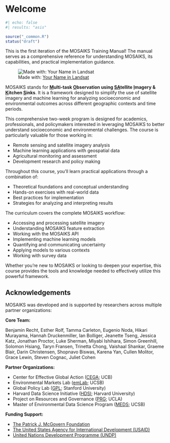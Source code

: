# Welcome {.unnumbered}

```r
#| echo: false
#| results: "asis"

source("_common.R")
status("draft")
```

This is the first iteration of the MOSAIKS Training Manual! The manual serves as a comprehensive reference for understanding MOSAIKS, its capabilities, and practical implementation guidance.

![Made with: [Your Name in Landsat](https://landsat.gsfc.nasa.gov/apps/YourNameInLandsat-main/)](images/mosaiks-in-landsat.png)

MOSAIKS stands for **<ins>M</ins>ulti-task <ins>O</ins>bservation using <ins>SA</ins>tellite <ins>I</ins>magery & <ins>K</ins>itchen <ins>S</ins>inks**. It is a framework designed to simplify the use of satellite imagery and machine learning for analyzing socioeconomic and environmental outcomes across different geographic contexts and time periods.

This comprehensive two-week program is designed for academics, professionals, and policymakers interested in leveraging MOSAIKS to better understand socioeconomic and environmental challenges. The course is particularly valuable for those working in:

- Remote sensing and satellite imagery analysis
- Machine learning applications with geospatial data 
- Agricultural monitoring and assessment
- Development research and policy making

Throughout this course, you'll learn practical applications through a combination of:

- Theoretical foundations and conceptual understanding
- Hands-on exercises with real-world data
- Best practices for implementation
- Strategies for analyzing and interpreting results

The curriculum covers the complete MOSAIKS workflow:

- Accessing and processing satellite imagery
- Understanding MOSAIKS feature extraction
- Working with the MOSAIKS API
- Implementing machine learning models
- Quantifying and communicating uncertainty
- Applying models to various contexts
- Working with survey data

Whether you're new to MOSAIKS or looking to deepen your expertise, this course provides the tools and knowledge needed to effectively utilize this powerful framework.

## Acknowledgements

MOSAIKS was developed and is supported by researchers across multiple partner organizations:

**Core Team:**

Benjamin Recht, Esther Rolf, Tamma Carleton, Eugenio Noda, Hikari Murayama, Hannah Druckenmiller, Ian Bolliger, Jeanette Tseng, Jessica Katz, Jonathan Proctor, Luke Sherman, Miyabi Ishihara, Simon Greenhill, Solomon Hsiang, Taryn Fransen, Trinetta Chong, Vaishaal Shankar, Graeme Blair, Darin Christensen, Shopnavo Biswas, Karena Yan, Cullen Molitor, Grace Lewin, Steven Cognac, Juliet Cohen

**Partner Organizations:**

- Center for Effective Global Action ([CEGA](https://cega.berkeley.edu/); UCB)
- Environmental Markets Lab ([emLab](https://emlab.ucsb.edu/); UCSB) 
- Global Policy Lab ([GPL](https://www.globalpolicy.science/); Stanford University)
- Harvard Data Science Initiative ([HDSI](https://datascience.harvard.edu/); Harvard University)
- Project on Resources and Governance ([PRG](https://projectrg.org/); UCLA)
- Master of Environmental Data Science Program ([MEDS](https://bren.ucsb.edu/masters-programs/master-environmental-data-science); UCSB)

**Funding Support:**

- [The Patrick J. McGovern Foundation](https://www.mcgovern.org/)
- [The United States Agency for International Development (USAID)](https://www.usaid.gov/)
- [United Nations Development Programme (UNDP)](https://www.undp.org/)
